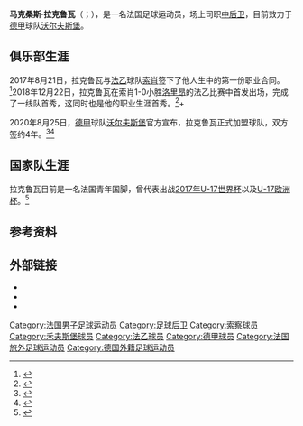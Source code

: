 {{short description|法国足球运动员}}
{{noteTA
|G1=Football
|G2=法甲
|G3=UEFA
|G4=德甲
|1=zh-hans:马克桑斯;zh-hk:麥辛斯;zh-tw:馬克桑斯;
|2=zh-hans:拉克鲁瓦;zh-hk:拿確斯;zh-tw:拉克魯瓦;
}}
{{Infobox football biography
| name = 马克桑斯·拉克鲁瓦<br>''Maxence Lacroix''
| fullname = 马克桑斯·拉克鲁瓦<br>''Maxence Lacroix''
| image = Lens - Sochaux (23-11-2019) 73.jpg
| image_size = 250
| caption = 2019年时的拉克鲁瓦
| birth_date = {{Birth date and age|2000|4|6|df=y}}
| birth_place = {{FRA}}[[圣乔治新城|圣乔治新城]]
| height = 1.90 m
| position = [[后卫_(足球)#中后卫|中后卫]]
| currentclub = [[沃尔夫斯堡足球俱乐部|沃尔夫斯堡]]
| clubnumber = 4
| youthyears1 = 2006–2008
| youthclubs1 = 莱米拉特
| youthyears2 = 2008–2011
| youthclubs2 = 蒙蒂尼亚科瓦斯
| youthyears3 = 2011–2012
| youthclubs3 = FCTLF
| youthyears4 = 2012–2015
| youthclubs4 = {{le|特雷利萨克足球俱乐部|Trélissac FC|特雷利萨克}}
| youthyears5 = 2015–2017
| youthclubs5 = [[索肖足球俱乐部|索肖]]
| years1 = 2017–2019
| clubs1 = [[索肖足球俱乐部|索肖预备队]]
| caps1 = 13
| goals1 = 0
| years2 = 2018–2020
| clubs2 = [[索肖足球俱乐部|索肖]]
| caps2 = 27
| goals2 = 0
| years3 = 2020–
| clubs3 = [[沃尔夫斯堡足球俱乐部|沃尔夫斯堡]]
| caps3 = 24
| goals3 = 1
| nationalyears1 = 2016
| nationalteam1 = {{le|法国16岁以下国家足球队|France national under-16 football team|法国U-16}}
| nationalcaps1 = 1
| nationalgoals1 = 0
| nationalyears2 = 2017
| nationalteam2 = {{le|法国17岁以下国家足球队|France national under-17 football team|法国U-17}}
| nationalcaps2 = 4
| nationalgoals2 = 0
| nationalyears3 = 2017
| nationalteam3 = {{le|法国18岁以下国家足球队|France national under-18 football team|法国U-18}}
| nationalcaps3 = 5
| nationalgoals3 = 0
| nationalyears4 = 2019–
| nationalteam4 = {{le|法国20岁以下国家足球队|France national under-20 football team|法国U-20}}
| nationalcaps4 = 2
| nationalgoals4 = 0
| pcupdate = 2021年4月4日
| ntupdate = 2020年8月25日
}}

'''马克桑斯·拉克鲁瓦'''（{{lang-fr|Maxence Lacroix}}；{{bd|2000年|4月6日}}），是一名法国足球运动员，场上司职[[后卫_(足球)#中后卫|中后卫]]，目前效力于[[德国足球甲级联赛|德甲]]球队[[沃尔夫斯堡足球俱乐部|沃尔夫斯堡]]。

==俱乐部生涯==
2017年8月21日，拉克鲁瓦与[[法国足球乙级联赛|法乙]]球队[[索肖足球俱乐部|索肖]]签下了他人生中的第一份职业合同。<ref>{{cite web|url=http://www.fcsochaux.fr/fr/index.php/article/33-communique/10251-premier-contrat-professionnel-pour-maxence-lacroix|title=Premier contrat professionnel pour Maxence Lacroix|first=Fabien|last=FCSM|website=--}}</ref>2018年12月22日，拉克鲁瓦在索肖1-0小胜[[洛里昂足球俱乐部|洛里昂]]的法乙比赛中首发出场，完成了一线队首秀，这同时也是他的职业生涯首秀。<ref>{{cite web|url=https://www.lfp.fr/ligue2/feuille_match/85178|title=FC Sochaux-Montbéliard – FC Lorient (1–0) – Saison 2018/2019 – Domino's Ligue 2|website=www.lfp.fr}}</ref>+

2020年8月25日，[[德国足球甲级联赛|德甲]]球队[[沃尔夫斯堡足球俱乐部|沃尔夫斯堡]]官方宣布，拉克鲁瓦正式加盟球队，双方签约4年。<ref>{{Cite web|last=valentin|first=|date=2020-08-25|title=Maxence Lacroix transféré au VfL Wolfsburg|url=http://www.fcsochaux.fr/fr/index.php/article/14657|deadurl=no|archive-url=|archive-date=|access-date=2020-08-25|publisher=[[索肖足球俱乐部|索肖]]官网|language=fr}}</ref><ref>{{Cite web|last=|first=|date=2020-08-25|title=Bienvenue, Maxence Lacroix|url=https://www.vfl-wolfsburg.de/newsdetails/news-detail/detail/news/bienvenue-maxence-lacroix0/|deadurl=no|archive-url=|archive-date=|access-date=2020-08-25|publisher=[[沃尔夫斯堡足球俱乐部|沃尔夫斯堡]]官网|language=de}}</ref>

==国家队生涯==
拉克鲁瓦目前是一名法国青年国脚，曾代表{{le|法国17岁以下国家足球队|France national under-17 football team|法国U-17国家队}}出战[[2017年国际足联U-17世界杯|2017年U-17世界杯]]以及{{le|2017年欧洲U-17足球锦标赛|2017 UEFA European Under-17 Championship|2017年}}[[欧洲U-17足球锦标赛|U-17]][[欧洲足球锦标赛|欧洲杯]]。<ref>{{cite web|url=https://labandeabonal.fr/2017/06/25/portrait-maxence-lacroix-reserve-u19/|title=Portrait de Maxence Lacroix (Réserve & U19)|date=2017-06-25|publisher=}}</ref>

==参考资料==
{{Reflist}}

==外部链接==
*{{Soccerway|482559}}
*{{FFF male player|2543992814<!-- -maxence-lacroix -->}}
*{{Lfpfr|lacroix-maxence}}

{{禾夫斯堡球员名单}}

{{DEFAULTSORT:Lacroix, Maxence}}
[[Category:法国男子足球运动员|Category:法国男子足球运动员]]
[[Category:足球后卫|Category:足球后卫]]
[[Category:索察球员|Category:索察球员]]
[[Category:禾夫斯堡球员|Category:禾夫斯堡球员]]
[[Category:法乙球员|Category:法乙球员]]
[[Category:德甲球员|Category:德甲球员]]
[[Category:法国旅外足球运动员|Category:法国旅外足球运动员]]
[[Category:德国外籍足球运动员|Category:德国外籍足球运动员]]